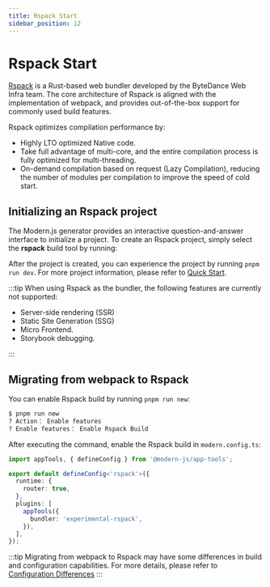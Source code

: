 ```yaml
---
title: Rspack Start
sidebar_position: 12
---
```


# Rspack Start

[Rspack](https://www.rspack.dev/) is a Rust-based web bundler developed by the ByteDance Web Infra team. The core architecture of Rspack is aligned with the implementation of webpack, and provides out-of-the-box support for commonly used build features.

Rspack optimizes compilation performance by:

- Highly LTO optimized Native code.
- Take full advantage of multi-core, and the entire compilation process is fully optimized for multi-threading.
- On-demand compilation based on request (Lazy Compilation), reducing the number of modules per compilation to improve the speed of cold start.

## Initializing an Rspack project

The Modern.js generator provides an interactive question-and-answer interface to initialize a project. To create an Rspack project, simply select the **rspack** build tool by running:


<InitRspackApp />

After the project is created, you can experience the project by running `pnpm run dev`. For more project information, please refer to [Quick Start](/guides/get-started/quick-start.html).

:::tip
When using Rspack as the bundler, the following features are currently not supported:

- Server-side rendering (SSR)
- Static Site Generation (SSG)
- Micro Frontend.
- Storybook debugging.

:::

## Migrating from webpack to Rspack

You can enable Rspack build by running `pnpm run new`:

```bash
$ pnpm run new
? Action： Enable features
? Enable features： Enable Rspack Build
```

After executing the command, enable the Rspack build in `modern.config.ts`:

```ts title=modern.config.ts
import appTools, { defineConfig } from '@modern-js/app-tools';

export default defineConfig<'rspack'>({
  runtime: {
    router: true,
  },
  plugins: [
    appTools({
      bundler: 'experimental-rspack',
    }),
  ],
});
```

:::tip
Migrating from webpack to Rspack may have some differences in build and configuration capabilities. For more details, please refer to [Configuration Differences](https://modernjs.dev/builder/en/guide/advanced/rspack-start.html#migrating-from-webpack-to-rspack)
:::
